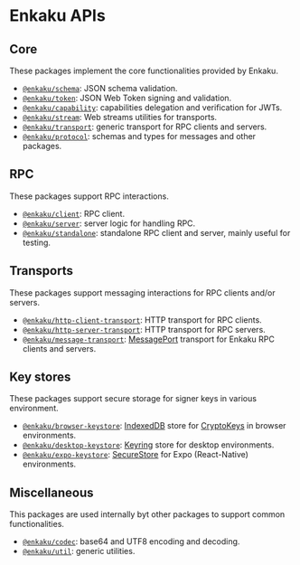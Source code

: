 # Enkaku APIs

## Core

These packages implement the core functionalities provided by Enkaku.

- [`@enkaku/schema`](./api/schema/index.md): JSON schema validation.
- [`@enkaku/token`](./api/token/index.md): JSON Web Token signing and validation.
- [`@enkaku/capability`](./api/capability/index.md): capabilities delegation and verification for JWTs.
- [`@enkaku/stream`](./api/stream/index.md): Web streams utilities for transports.
- [`@enkaku/transport`](./api/transport/index.md): generic transport for RPC clients and servers.
- [`@enkaku/protocol`](./api/protocol/index.md): schemas and types for messages and other packages.

## RPC

These packages support RPC interactions.

- [`@enkaku/client`](./api/client/index.md): RPC client.
- [`@enkaku/server`](./api/server/index.md): server logic for handling RPC.
- [`@enkaku/standalone`](./api/standalone/index.md): standalone RPC client and server, mainly useful for testing.

## Transports

These packages support messaging interactions for RPC clients and/or servers.

- [`@enkaku/http-client-transport`](./api/http-client-transport/index.md): HTTP transport for RPC clients.
- [`@enkaku/http-server-transport`](./api/http-server-transport/index.md): HTTP transport for RPC servers.
- [`@enkaku/message-transport`](./api/message-transport/index.md): [MessagePort](https://developer.mozilla.org/en-US/docs/Web/API/MessagePort) transport for Enkaku RPC clients and servers.

## Key stores

These packages support secure storage for signer keys in various environment.

- [`@enkaku/browser-keystore`](./api/browser-keystore/index.md): [IndexedDB](https://developer.mozilla.org/en-US/docs/Web/API/IndexedDB_API) store for [CryptoKeys](https://developer.mozilla.org/en-US/docs/Web/API/CryptoKey) in browser environments.
- [`@enkaku/desktop-keystore`](./api/desktop-keystore/index.md): [Keyring](https://github.com/hwchen/keyring-rs) store for desktop environments.
- [`@enkaku/expo-keystore`](./api/expo-keystore/index.md): [SecureStore](https://docs.expo.dev/versions/latest/sdk/securestore/) for Expo (React-Native) environments.

## Miscellaneous

This packages are used internally byt other packages to support common functionalities.

- [`@enkaku/codec`](./api/codec/index.md): base64 and UTF8 encoding and decoding.
- [`@enkaku/util`](./api/util/index.md): generic utilities.